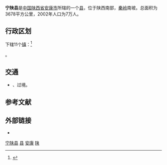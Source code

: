 {{Infobox China County
|Belong = [[陕西省|陕西省]][[安康市|安康市]]
|Photo           = File:宁陕境内的西汉高速.jpg
|Photoname       = 寧陝[[公路服務區|公路服務區]]眺望[[京昆高速公路|京昆高速公路]][[西漢高速公路|西漢段]]之寧陝縣境內
}}

'''宁陕县'''是[[中国|中国]][[陕西省|陕西省]][[安康市|安康市]]所辖的一个[[县|县]]，位于陕西南部，[[秦岭|秦岭]]南坡。总面积为3678平方公里，2002年人口为7万人。

== 行政区划 ==
{{PAGENAMEBASE}}下辖11个[[镇|镇]]：<ref>{{PRC admin/ref sgc|61/09/23/000/000}}</ref>

{{PRC admin/children|61/09/23/000/000}}。

== 交通 ==
* {{中国国道名|210}}、{{中国国道名|345}}过境。

== 参考文献 ==
{{reflist}}

== 外部链接 ==
{{Commons category|Ningshan}}
* {{Official website|http://www.ningshan.gov.cn/|name=宁陕县人民政府}}

{{宁陕县行政区划}}
{{安康市行政区划}}
{{陕西行政区划}}
{{国家级贫困县|前}}

[[Category:宁陕县|]]
[[Category:安康区县|县]]
[[Category:陕西省县份|安康]]
[[Category:原国家级贫困县|陕]]
